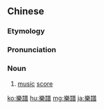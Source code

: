 {{also|乐谱}}
==Chinese==
{{zh-forms|s=乐谱}}

===Etymology===
{{rfe|lang=zh}}

===Pronunciation===
{{zh-pron
|m=yuèpǔ
|c=ngok6 pou2
|mn=ga̍k-phó͘
|cat=n
}}

===Noun===
{{zh-noun}}
# [[music]] [[score]]

[[ko:樂譜]]
[[hu:樂譜]]
[[mg:樂譜]]
[[ja:樂譜]]